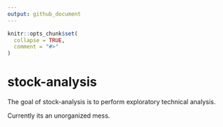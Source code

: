 ```yaml
---
output: github_document
---
```


<!-- README.md is generated from README.Rmd. Please edit that file -->

```r
knitr::opts_chunk$set(
  collapse = TRUE,
  comment = "#>"
)
```

# stock-analysis

<!-- badges: start -->
<!-- badges: end -->

The goal of stock-analysis is to perform exploratory technical analysis.


Currently its an unorganized mess.
